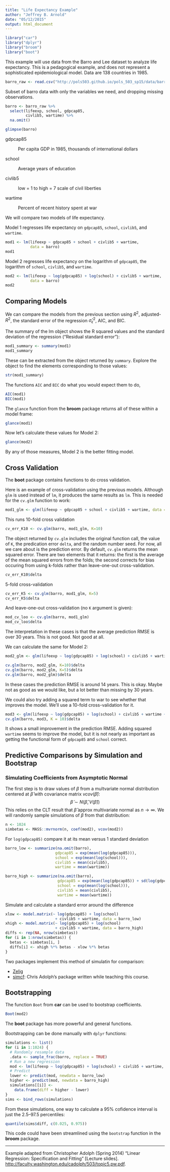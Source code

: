 ```yaml
---
title: "Life Expectancy Example"
author: "Jeffrey B. Arnold"
date: "05/12/2015"
output: html_document
---
```


```r
library("car")
library("dplyr")
library("broom")
library("boot")
```


This example will use data from the Barro and Lee dataset to analyze 
life expectancy. 
This is a pedagogical example, and does not represent a sophisticated epidemiological model.
Data are 138 countries in 1985.

```r
barro_raw <- read.csv("http://pols503.github.io/pols_503_sp15/data/barro.csv")
```

Subset of barro data with only the variables we need, and dropping missing observations.
```r
barro <- barro_raw %>%
  select(lifeexp, school, gdpcap85,
         civlib5, wartime) %>%
  na.omit()

glimpse(barro)
```

gdpcap85

:   Per capita GDP in 1985, thousands of international dollars

school

:   Average years of education

civlib5

:   low = 1 to high = 7 scale of civil liberties

wartime

:   Percent of recent history spent at war



We will compare two models of life expectancy.

Model 1 regresses life expectancy on `gdpcap85`, `school`, `civlib5`, and `wartime`.
```r
mod1 <- lm(lifeexp ~ gdpcap85 + school + civlib5 + wartime,
           data = barro)
mod1
```
Model 2 regresses life expectancy on the logarithm of `gdpcap85`, the logarithm of `school`, `civlib5`, and `wartime`.
```r
mod2 <- lm(lifeexp ~ log(gdpcap85) + log(school) + civlib5 + wartime,
           data = barro)
mod2
```

## Comparing Models

We can compare the models from the previous section using $R^2$, adjusted-$R^2$, the standard error of the regression $\hat\sigma^2_{\epsilon}$, AIC, and BIC. 

The summary of the lm object shows the R squared values and the standard deviation of the regression ("Residual standard error"):
```r
mod1_summary <- summary(mod1)
mod1_summary
```
These can be extracted from the object returned by `summary`.
Explore the object to find the elements corresponding to those values:
```r
str(mod1_summary)
```
The functions `AIC` and `BIC` do what you would expect them to do,
```r
AIC(mod1)
BIC(mod1)
```
The `glance` function from the **broom** package returns all of these within a model frame:
```r
glance(mod1)
```

Now let's calculate these values for Model 2:
```r
glance(mod2)
```

By any of those measures, Model 2 is the better fitting model.

## Cross Validation

The **boot** package contains functions to do cross validation. 

Here is an example of cross-validation using the previous models.
Although `glm` is used instead of `lm`, it produces the same results as `lm`.
This is needed for the `cv.glm` function to work:
```r
mod1_glm <- glm(lifeexp ~ gdpcap85 + school + civlib5 + wartime, data = barro)
```
This runs 10-fold cross validation
```r
cv_err_K10 <- cv.glm(barro, mod1_glm, K=10)
```

The object returned by `cv.glm` includes the original function call, the value of `K`, the predication error `delta`, and the random number seed.
For now, all we care about is the prediction error.
By default, `cv.glm` returns the mean squared error. There are two elements that it returns: the first is the average of the mean squared errors from the folds; the second corrects for bias occuring from using k-folds rather than leave-one-out cross-validation.
```r
cv_err_K10$delta
```
5-fold cross-validation
```r
cv_err_K5 <- cv.glm(barro, mod1_glm, K=5)
cv_err_K5$delta
```
And leave-one-out cross-validation (no `K` argument is given):
```r
mod_cv_loo <- cv.glm(barro, mod1_glm)
mod_cv_loo$delta
```

The interpretation in these cases is that the average prediction RMSE is over 30 years. 
This is not good. Not good at all.

We can calculate the same for Model 2:
```r
mod2_glm <- glm(lifeexp ~ log(gdpcap85) + log(school) + civlib5 + wartime, data = barro)

cv.glm(barro, mod2_glm, K=10)$delta
cv.glm(barro, mod2_glm, K=5)$delta
cv.glm(barro, mod2_glm)$delta
```
In these cases the prediction RMSE is around 14 years. 
This is okay.
Maybe not as good as we would like, but a lot better than missing by 30 years.

We could also try adding a squared term to war to see whether that improves the model.
We'll use a 10-fold cross-validation for it.
```r
mod3 <- glm(lifeexp ~ log(gdpcap85) + log(school) + civlib5 + wartime + I(wartime ^ 2), data = barro)
cv.glm(barro, mod3, K = 10)$delta
```

It shows a small improvement in the prediction RMSE. 
Adding squared `wartime` seems to improve the model, but it is not nearly as important as getting the functional form of `gdpcap85` and `school` correct.


## Predictive Comparisons by Simulation and Bootstrap

### Simulating Coefficients from Asymptotic Normal

The first step is to draw values of $\beta$ from a multvariate normal distribution centered at $\hat\beta$ with covariance matrix $vcov(\hat\beta)$:
$$
\tilde\beta \sim N(\hat\beta, V(\hat\beta))
$$
This relies on the CLT result that $\hat\beta$ approx multivariate normal as $n \to \infty$.
We will randomly sample simulations of $\beta$ from that distribution:
```r
n <- 1024
simbetas <- MASS::mvrnorm(n, coef(mod2), vcov(mod2))
```

For `log(gdpcap85)` compare it at its mean versus 1 standard deviation
```r
barro_low <- summarize(na.omit(barro),
                      gdpcap85 = exp(mean(log(gdpcap85))),
                      school = exp(mean(log(school))),
                      civlib5 = mean(civlib5),
                      wartime = mean(wartime))

barro_high <- summarize(na.omit(barro),
                       gdpcap85 = exp(mean(log(gdpcap85)) + sd(log(gdpcap85))),
                       school = exp(mean(log(school))),
                       civlib5 = mean(civlib5),
                       wartime = mean(wartime))
```

Simulate and calculate a standard error around the difference
```r
xlow <- model.matrix(~ log(gdpcap85) + log(school)
                      + civlib5 + wartime, data = barro_low)
xhigh <- model.matrix(~ log(gdpcap85) + log(school)
                      + civlib5 + wartime, data = barro_high)
diffs <- rep(NA, nrow(simbetas))
for (i in 1:nrow(simbetas)) {
  betas <- simbetas[i, ]
  diffs[i] <- xhigh %*% betas - xlow %*% betas
}

```

Two packages implement this method of simulatin for comparison:

- [Zelig](http://zeligproject.org/)
- [simcf](https://github.com/chrisadolph/tile-simcf): Chris Adolph's package written while teaching this course.

## Bootstrapping

The function `Boot` from **car** can be used to bootstrap coefficients.
```r
Boot(mod2)
```

The **boot** package has more powerful and general functions.

Bootstrapping can be done manually with `dplyr` functions:
```r
simulations <- list()
for (i in 1:1024) {
  # Randomly resample data
  .data <- sample_frac(barro, replace = TRUE)
  # Run a new regression
  mod <- lm(lifeexp ~ log(gdpcap85) + log(school) + civlib5 + wartime, data = .data)
  # Predict
  lower <- predict(mod, newdata = barro_low)
  higher <- predict(mod, newdata = barro_high)
  simulations[[i]] <-
    data.frame(diff = higher - lower)
}
sims <- bind_rows(simulations)

```
From these simulations, one way to calculate a 95% cofidence interval is just the 2.5--97.5 percentiles:
```r
quantile(sims$diff, c(0.025, 0.975))
```

This code could have been streamlined using the `bootstrap` function in the **broom** package.

* * * 

Example adapted from Christopher Adolph (Spring 2014) "Linear Regression: Specification and Fitting" [Lecture slides]. <http://faculty.washington.edu/cadolph/503/topic5.pw.pdf>.
